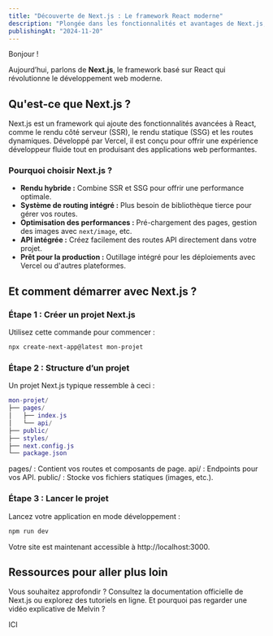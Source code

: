 ```yaml
---
title: "Découverte de Next.js : Le framework React moderne"
description: "Plongée dans les fonctionnalités et avantages de Next.js, le framework incontournable pour les développeurs React."
publishingAt: "2024-11-20"
---
```


Bonjour !

Aujourd’hui, parlons de **Next.js**, le framework basé sur React qui révolutionne le développement web moderne.

## Qu'est-ce que Next.js ?

Next.js est un framework qui ajoute des fonctionnalités avancées à React, comme le rendu côté serveur (SSR), le rendu statique (SSG) et les routes dynamiques. Développé par Vercel, il est conçu pour offrir une expérience développeur fluide tout en produisant des applications web performantes.

### Pourquoi choisir Next.js ?

- **Rendu hybride :** Combine SSR et SSG pour offrir une performance optimale.
- **Système de routing intégré :** Plus besoin de bibliothèque tierce pour gérer vos routes.
- **Optimisation des performances :** Pré-chargement des pages, gestion des images avec `next/image`, etc.
- **API intégrée :** Créez facilement des routes API directement dans votre projet.
- **Prêt pour la production :** Outillage intégré pour les déploiements avec Vercel ou d'autres plateformes.

## Et comment démarrer avec Next.js ?

### Étape 1 : Créer un projet Next.js

Utilisez cette commande pour commencer :
```bash
npx create-next-app@latest mon-projet
```

### Étape 2 : Structure d’un projet

Un projet Next.js typique ressemble à ceci :

```lua
mon-projet/
├── pages/
│   ├── index.js
│   └── api/
├── public/
├── styles/
├── next.config.js
└── package.json
```
pages/ : Contient vos routes et composants de page.
api/ : Endpoints pour vos API.
public/ : Stocke vos fichiers statiques (images, etc.).

### Étape 3 : Lancer le projet

Lancez votre application en mode développement :

```bash
npm run dev
```
Votre site est maintenant accessible à http://localhost:3000.

## Ressources pour aller plus loin

Vous souhaitez approfondir ? Consultez la documentation officielle de Next.js ou explorez des tutoriels en ligne.
Et pourquoi pas regarder une vidéo explicative de Melvin ?

ICI